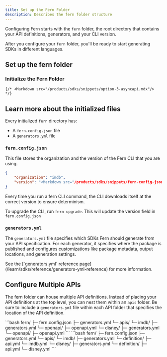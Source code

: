 ```yaml
---
title: Set up the Fern Folder
description: Describes the fern folder structure
---
```


Configuring Fern starts with the `fern` folder, the root directory that contains
your API definitions, generators, and your CLI version. 

After you configure your `fern` folder, you'll be ready to start generating SDKs
in different languages. 

## Set up the fern folder

<Steps>

<Markdown src="/products/sdks/snippets/install-cli.mdx"/>

  ### Initialize the Fern Folder

  <Markdown src="/products/sdks/snippets/initialize-fern-folder-intro.mdx"/>

  <AccordionGroup>
  <Markdown src="/products/sdks/snippets/option-1-openapi.mdx"/>

  <Accordion title="Option 2: Fern Definition">
  
  <Markdown src="/products/sdks/snippets/option-2-fern-def.mdx"/>
    </Accordion>

    {/* <Markdown src="/products/sdks/snippets/option-3-asyncapi.mdx"/> */}
    
  </AccordionGroup>
</Steps>

## Learn more about the initialized files

Every initialized `fern` directory has:
* A `fern.config.json` file
* A `generators.yml` file

### `fern.config.json`

This file stores the organization and the version of the Fern CLI that you are
using. 

```json
{
    "organization": "imdb",
    "version": "<Markdown src="/products/sdks/snippets/fern-config-json-version.mdx"/>"
}
```

Every time you run a fern CLI command, the CLI downloads itself at the correct version to ensure 
determinism. 

<Note>To upgrade the CLI, run `fern upgrade`. This will update the version field in `fern.config.json` </Note>

### `generators.yml`

The `generators.yml` file specifies which SDKs Fern should generate from your
API specification. For each generator, it specifies where the package is
published and configures customizations like package metadata, output locations,
and generation settings.

<Info>
  See the [`generators.yml` reference page](/learn/sdks/reference/generators-yml-reference) for more information.
</Info>

## Configure Multiple APIs

The fern folder can house multiple API definitions. Instead of placing your API
definitions at the top level, you can nest them within an `apis` folder. Be sure
to include a `generators.yml` file within each API folder that specifies the
location of the API definition. 

<Tabs>
<Tab title="OpenAPI Definition">
```bash
fern/
  ├─ fern.config.json
  ├─ generators.yml
  └─ apis/
    └─ imdb/
        ├─ generators.yml
        └─ openapi/
          ├─ openapi.yml
    └─ disney/
        ├─ generators.yml
        └─ openapi/
          ├─ openapi.yml
```
</Tab>
<Tab title="Fern Definition">
```bash
fern/
  ├─ fern.config.json
  ├─ generators.yml
  └─ apis/
    └─ imdb/
        ├─ generators.yml
        └─ definition/
          ├─ api.yml
          └─ imdb.yml
    └─ disney/
        ├─ generators.yml
        └─ definition/
          ├─ api.yml
          └─ disney.yml
```
</Tab>
</Tabs>
